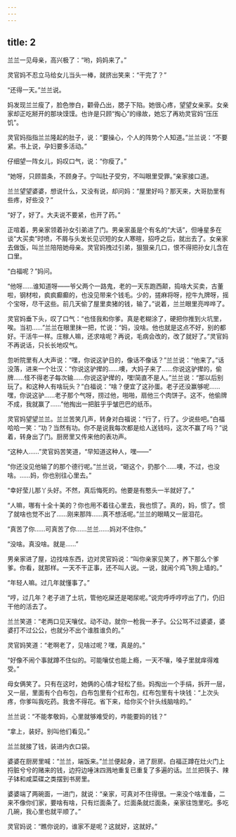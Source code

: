 ```yaml
---
---
---
```

title: 2
---



兰兰一见母亲，高兴极了：“哟，妈妈来了。”

灵官妈不忍立马给女儿当头一棒，就挤出笑来：“干完了？”

“还得一天。”兰兰说。

妈发现兰兰瘦了，脸色惨白，颧骨凸出，腮子下陷。她很心疼，望望女亲家。女亲家却正吃掰开的那块馍馍。也许是只顾“掏心”的缘故，她忘了再劝灵官妈“压压饥”。

灵官妈指指兰兰隆起的肚子，说：“要操心，个人的阵势个人知道。”兰兰说：“不要紧。书上说，孕妇要多活动。”

仔细望一阵女儿，妈叹口气，说：“你瘦了。”

“她呀，只顾苗条，不顾身子。宁叫肚子受穷，不叫眼里受罪。”亲家接口道。

兰兰望望婆婆，想说什么，又没有说，却问妈：“屋里好吗？那天来，大哥肋里有些疼，好些没？”

“好了，好了。大夫说不要紧，也开了药。”

正喧着，男亲家领着孙女引弟进了门。男亲家虽是个有名的“大话”，但唾星多在谈“大买卖”时喷，不屑与头发长见识短的女人寒暄，招呼之后，就出去了。女亲家去做饭，叫兰兰陪陪她母亲。灵官妈拽过引弟，狠狠亲几口，恨不得把孙女儿含在口里。

“白福呢？”妈问。

“他呀……谁知道呀——爷父两个一路鬼，老的一天东跑西颠，捣啥大买卖，古董啦，钢材啦，疯疯癫癫的，也没见带来个钱毛。少的，搓麻将呀，挖牛九牌呀，摇个宝呀，尽干这些。前几天偷了屋里卖猪的钱，输了。”说着，兰兰眼里亮哗哗了。

灵官妈垂下头，叹了口气：“也怪我和你爹。真是老糊涂了，硬把你推到火坑里，唉。当初……”兰兰在眼里抹一把，忙说：“妈，没啥。他也就是这点不好，别的都好。干活牛一样。庄稼人嘛，还求啥呢？再说，毛病会改的，改了就好了。”灵官妈不再说话，只长长地叹气。

忽听院里有人大声说：“嘿，你说这驴日的，像话不像话？”兰兰说：“他来了。”话没落，进来一个壮汉：“你说这驴撵的……噢，大妈子来了……你说这驴撵的，偷牌……怪不得老子每次输……你说这驴撵的，嘿!简直不是人。”兰兰说：“那以后别玩了。和这种人有啥玩头？”白福说：“啥？便宜了这孙蛋。老子还没赢够呢……嘿，你说这驴……老子那个气呀，捞过他，啪啪，扇他三个肉饼子。这不，他偷牌不成，我就赢了……”他掏出一把脏乎乎皱巴巴的纸币。

灵官妈望望兰兰。兰兰苦笑几声，转身对白福说：“行了，行了。少说些吧。”白福哈哈一笑：“功？当然有功。你不是说我每次都是给人送钱吗，这次不赢了吗？”说着，转身出了门。厨房里又传来他的表功声。

“这种人……”灵官妈苦笑道，“早知道这种人，嘿——”

“你还没见他输了的那个德行呢。”兰兰说，“砸这个，扔那个……噢，不过，也没啥。……妈，你也别往心里去。”

“幸好莹儿那丫头好。不然，真后悔死的。他要是有憨头一半就好了。”

“人嘛，哪有十全十美的？你也用不着往心里去，我也惯了。真的，妈，惯了。惯了就啥也觉不出了……刚来那阵……真不想活呢。”兰兰的眼睛又一层泪花。

“真苦了你……可真苦了你……兰兰……妈对不住你。”

“没啥。真没啥。就是……”

男亲家进了屋，边找啥东西，边对灵官妈说：“叫你亲家见笑了，养下那么个爹爹。你看，就那样。一天不干正事，还不叫人说。一说，就闹个鸡飞狗上墙的。”

“年轻人嘛。过几年就懂事了。”

“哼，过几年？老子进了土坑，管他吃屎还是喝尿呢。”说完呼呼哼哼出了门，仍旧干他的活去了。

兰兰笑道：“老两口见天嚷仗。动不动，就你一枪我一矛子。公公骂不过婆婆，婆婆打不过公公，也就分不出个谁胜谁负的。”

灵官妈笑道：“老啊老了，见啥过呢？嘿，真是的。”

“好像不闹个事就蹲不住似的。可能嚷仗也能上瘾，一天不嚷，嗓子里就痒得难受。”

母女俩笑了。只有在这时，她俩的心情才轻松了些。妈掏出一个手绢，拆开一层，又一层，里面有个白布包，白布包里有个红布包，红布包里有十块钱：“上次头疼，你爹叫我吃药。我舍不得花。省下来，给你买个针头线脑啥的。”

兰兰说：“不能孝敬妈，心里就够难受的，咋能要妈的钱？”

“拿上，装好。别叫他们看见。”

兰兰就接了钱，装进内衣口袋。

婆婆在厨房里喊：“兰兰，端饭来。”兰兰便起身，进了厨房。白福正蹲在灶火门上捋脏兮兮的赌来的钱，边捋边唾沫四溅地重复已重复了多遍的话。兰兰把筷子、辣子钵和咸菜碟之类摆到书房里。

婆婆端了两碗面，一进门，就说：“亲家，可真对不住得很。一来没个啥准备，二来不像你们家，要啥有啥，只有烂面条了。烂面条就烂面条，亲家往饱里吃。多吃几碗，我心里也就平顺了。”

灵官妈说：“瞧你说的，谁家不是呢？这就好，这就好。”